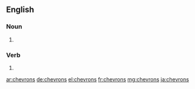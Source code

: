 ==English==

===Noun===
{{head|en|plural}}

# {{plural of|chevron|lang=en|nocat=1}}

===Verb===
{{head|en}}

# {{en-third-person singular of|chevron}}

[[ar:chevrons]]
[[de:chevrons]]
[[el:chevrons]]
[[fr:chevrons]]
[[mg:chevrons]]
[[ja:chevrons]]